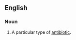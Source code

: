 ==English==
{{wikipedia}}
===Noun===
{{en-noun|-}}
#{{pharmaceutical drug}} A particular type of [[antibiotic]].